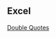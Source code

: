 ## Excel

[Double Quotes](https://docs.microsoft.com/en-US/office/troubleshoot/excel/export-text-file-with-comma-quote)


